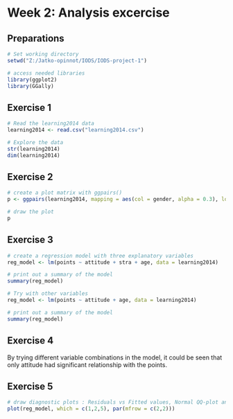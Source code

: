 # Week 2: Analysis excercise

## Preparations
```r
# Set working directory
setwd("Z:/Jatko-opinnot/IODS/IODS-project-1")

# access needed libraries
library(ggplot2)
library(GGally)
```

## Exercise 1
```r
# Read the learning2014 data
learning2014 <- read.csv("learning2014.csv")

# Explore the data
str(learning2014)
dim(learning2014)

```

## Exercise 2
```r
# create a plot matrix with ggpairs()
p <- ggpairs(learning2014, mapping = aes(col = gender, alpha = 0.3), lower = list(combo = wrap("facethist", bins = 20)))

# draw the plot
p
```

## Exercise 3
```r
# create a regression model with three explanatory variables
reg_model <- lm(points ~ attitude + stra + age, data = learning2014)

# print out a summary of the model
summary(reg_model)

# Try with other variables
reg_model <- lm(points ~ attitude + age, data = learning2014)

# print out a summary of the model
summary(reg_model)
```

## Exercise 4
By trying different variable combinations in the model, it could be seen that only attitude had significant relationship with the points.

## Exercise 5
```r
# draw diagnostic plots : Residuals vs Fitted values, Normal QQ-plot and Residuals vs Leverage
plot(reg_model, which = c(1,2,5), par(mfrow = c(2,2)))

```